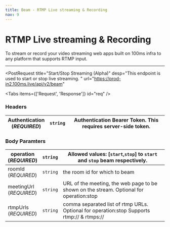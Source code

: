```yaml
---
title: Beam - RTMP Live streaming & Recording
nav: 9
---
```


# RTMP Live streaming & Recording

To stream or record your video streaming web apps built on 100ms infra to any platform that supports RTMP input.

---

<PostRequest
    title="Start/Stop Streaming (Alpha)"
    desp="This endpoint is used to start or stop live streaming. "
    url="https://prod-in2.100ms.live/api/v2/beam"
>

</PostRequest>

<Tabs items={['Request', 'Response']} id="req" />

<div id="req-0">

### Headers

| Authentication <br/> (_REQUIRED_) | `string` | Authentication Bearer Token. This requires server-side token. |
| --------------------------------- | -------- | ------------------------------------------------------------- |

### Body Paramters

| operation <br/> (_REQUIRED_)  | `string` | Allowed values: [`start`,`stop`] to `start` and `stop` beam respectively.                  |
| ----------------------------- | -------- | ------------------------------------------------------------------------------------------ |
| roomId <br/> (_REQUIRED_)     | `string` | the room id for which to beam                                                              |
| meetingUrl <br/> (_REQUIRED_) | `string` | URL of the meeting, the web page to be shown on the stream. Optional for operation:stop    |
| rtmpUrls <br/> (_REQUIRED_)   | `string` | comma separated list of rtmp URLs. Optional for operation:stop Supports rtmp:// & rtmps:// |

</div>

<Response id="req-1" res="200: OK" resText="Beam has started successfully" />
